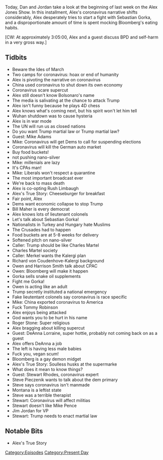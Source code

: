 {{DEFAULTSORT:
    #_EPISODE_0406:March 1-4, 2020
}}{{Episode
    | title             = March 1-4, 2020
    | caption           = Listen to this episode on [https://knowledgefight.libsyn.com/knowledge-fight-march-1-4-2020 Libsyn] [https://open.spotify.com/episode/2o34LLgvi97M6ml8neImcJ Spotify]
    | episodeNumber     = 406
    | length            = 03:24:26
    | airDate           = March 9, 2020
    | coverageStartDate = March 1, 2020
    | coverageEndDate   = March 4, 2020
    | episodeType       = [[:Category:Present Day|Present Day]]
    | appearance        = [[Mike Adams]], [[Rush Limbaugh]], [[Bill Maher]], [[Sebastian Gorka]], [[Charles Martel]], [[Angela Merkel]], [[Richard von Coudenhove-Kalergi]], [[Owen Shroyer]], [[Harrison Smith]], [[Tommy Robinson]], [[Roger Stone]], [[Mike Bloomberg]], [[Stewart Rhodes]], [[Steve Pieczenik]], [[Mike Pence]], [[Jim Jordan]]
    | oocDrop           = Why you talking about cheeseburgers?; Chimpanzees can rip a person's face off. What person can do that?
    | previousEpisode   = [[405: Root Races and Terminated Spiders]]
    | nextEpisode       = [[407: March 5-10, 2020]]
}}

{{Stub}}

Today, Dan and Jordan take a look at the beginning of last week on the Alex Jones Show. In this installment, Alex's coronavirus narrative shifts considerably, Alex desperately tries to start a fight with Sebastian Gorka, and a disproportionate amount of time is spent mocking Bloomberg's eating habits.

[CW: At approximately 3:05:00, Alex and a guest discuss BPD and self-harm in a very gross way.]

==Tidbits==

*Beware the Ides of March
*Two camps for coronavirus: hoax or end of humanity
*Alex is pivoting the narrative on coronavirus
*China used coronavirus to shut down its own economy
*Coronavirus scare supercut
*Alex still doesn't know Bolsonaro's name
*The media is salivating at the chance to attack Trump
*Alex isn't funny because he plays 4D chess
*Alex knows what's coming next, but his spirit won't let him tell
*Wuhan shutdown was to cause hysteria
*Alex is in war mode
*The UN will run us as closed nations
*Do you want Trump martial law or Trump martial law?
*Guest: Mike Adams
*Mike: Coronavirus will get Dems to call for suspending elections
*Coronavirus will kill the German auto market
*Buy food buckets!
*not pushing nano-silver
*Mike: millenials are lazy
*It's CPAs man!
*Mike: Liberals won't respect a quarantine
*The most important broadcast ever
*We're back to mass death
*Alex is co-opting Rush Limbaugh
*Alex's True Story: Cheeseburger for breakfast
*Fair point, Alex
*Dems want economic collapse to stop Trump
*Bill Maher is every democrat
*Alex knows lots of lieutenant colonels
*Let's talk about Sebastian Gorka!
*Nationalists in Turkey and Hungary hate Muslims
*The Crusades had to happen
*Food buckets are at 5-8 weeks for delivery
*Softened pitch on nano-silver
*Caller: Trump should be like Charles Martel
*Charles Martel society
*Caller: Merkel wants the Kalergi plan
*Richard von Coudenhove-Kalergi background
*Owen and Harrison Smith talk about CPAC
*Owen: Bloomberg will make it happen
*Gorka sells snake oil supplements
*Fight me Gorka!
*Owen is acting like an adult
*Trump secretly instituted a national emergency
*Fake lieutentant colonels say coronavirus is race specific
*Mike: China exported coronavirus to America
*Fuck Tommy Robinson
*Alex enjoys being attacked
*God wants you to be hurt in his name
*Roger Stone: Super religious
*Alex bragging about killing supercut
*Guest: DeAnna Lorraine, super hottie, probably not coming back on as a guest
*Alex offers DeAnna a job
*The left is having less male babies
*Fuck you, vegan scum!
*Bloomberg is a gay demon midget
*Alex's True Story: Soulless husks at the supermarke
*What does it mean to know things?
*Guest: Stewart Rhodes, coronavirus expert
*Steve Pieczenik wants to talk about the dem primary
*Steve says coronavirus isn't manmade
*Montana is a leftist state
*Steve was a terrible therapist
*Stewart: Coronavirus will affect militias
*Stewart doesn't like Mike Pence
*Jim Jordan for VP
*Stewart: Trump needs to enact martial law

==Notable Bits==

*Alex's True Story

[[Category:Episodes]]
[[Category:Present Day]]
